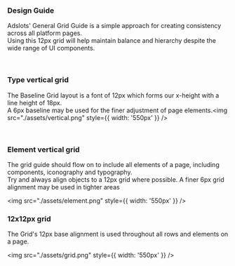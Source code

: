 ### Design Guide

Adslots' General Grid Guide is a simple approach for creating consistency across
all platform pages. <br /> Using this 12px grid will help maintain balance and hierarchy
despite the wide range of UI components. <br />

<br />

### Type vertical grid

The Baseline Grid layout is a font of 12px which forms our x-height with a line height of 18px.<br />
A 6px baseline may be used for the finer adjustment of page elements.<img src="./assets/vertical.png" style={{ width: '550px' }} />

<br />

### Element vertical grid

The grid guide should flow on to include all elements of a page, including components, iconography and typography. <br /> Try and always align objects to a 12px grid where possible. A finer 6px grid alignment may be used in tighter areas

<img src="./assets/element.png" style={{ width: '550px' }} />

### 12x12px grid

The Grid's 12px base alignment is used throughout all rows and elements on a page.

<img src="./assets/grid.png" style={{ width: '550px' }} />
